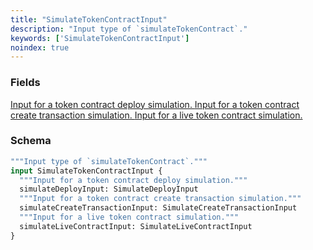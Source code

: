 ```yaml
---
title: "SimulateTokenContractInput"
description: "Input type of `simulateTokenContract`."
keywords: ['SimulateTokenContractInput']
noindex: true
---
```


### Fields

<a href="/api-reference/types/simulatedeployinput">
  <ResponseField name="simulateDeployInput" type="SimulateDeployInput">
    Input for a token contract deploy simulation.
  </ResponseField>
</a>

<a href="/api-reference/types/simulatecreatetransactioninput">
  <ResponseField name="simulateCreateTransactionInput" type="SimulateCreateTransactionInput">
    Input for a token contract create transaction simulation.
  </ResponseField>
</a>

<a href="/api-reference/types/simulatelivecontractinput">
  <ResponseField name="simulateLiveContractInput" type="SimulateLiveContractInput">
    Input for a live token contract simulation.
  </ResponseField>
</a>

### Schema


```graphql 
"""Input type of `simulateTokenContract`."""
input SimulateTokenContractInput {
  """Input for a token contract deploy simulation."""
  simulateDeployInput: SimulateDeployInput
  """Input for a token contract create transaction simulation."""
  simulateCreateTransactionInput: SimulateCreateTransactionInput
  """Input for a live token contract simulation."""
  simulateLiveContractInput: SimulateLiveContractInput
}
```
